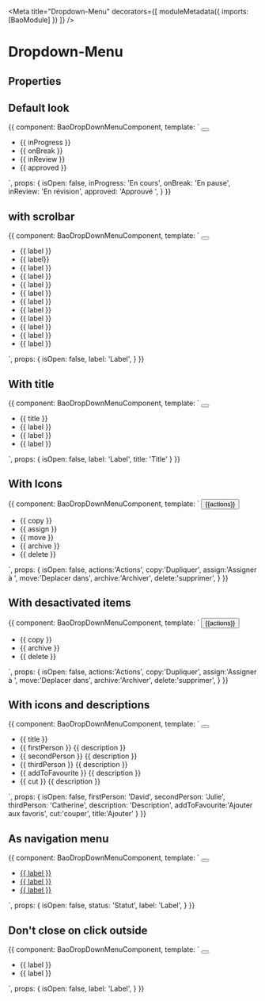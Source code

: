 
<Meta
  title="Dropdown-Menu"
  decorators={[
    moduleMetadata({
      imports: [BaoModule]
    })
  ]}
/>

# Dropdown-Menu

## Properties

<Props of={BaoDropDownMenuComponent} />

## Default look

<Preview>
  <Story name="dropdown-menu">
    {{
      component: BaoDropDownMenuComponent,
      template: `
            <button bao-button aria-expanded="isOpen" (click)="isOpen = !isOpen" type="utility" level="tertiary" cdkOverlayOrigin #trigger="cdkOverlayOrigin">
              <bao-icon svgIcon="icon-more-vertical"></bao-icon>
            </button>
            <bao-dropdown-menu [triggerOrigin]="trigger" class="visible-scrollbar" [(isOpen)]="isOpen">
              <ul>
                <li bao-dropdown-menu-item >
                  <bao-dropdown-menu-content >
                    <bao-dropdown-menu-label>
                      {{ inProgress }}
                    </bao-dropdown-menu-label>
                  </bao-dropdown-menu-content> 
                </li>
                <li bao-dropdown-menu-item >
                  <bao-dropdown-menu-content >
                    <bao-dropdown-menu-label>
                      {{ onBreak }}
                    </bao-dropdown-menu-label>
                  </bao-dropdown-menu-content> 
                </li>
                <li bao-dropdown-menu-item >
                  <bao-dropdown-menu-content >
                    <bao-dropdown-menu-label>
                      {{ inReview }}
                    </bao-dropdown-menu-label>
                  </bao-dropdown-menu-content> 
                </li>
                <li bao-dropdown-menu-item >
                  <bao-dropdown-menu-content >
                    <bao-dropdown-menu-label>
                      {{ approved }}
                    </bao-dropdown-menu-label>
                  </bao-dropdown-menu-content> 
                </li>
              </ul>
            </bao-dropdown-menu>
    `,
      props: {
        isOpen: false,
        inProgress: 'En cours',
        onBreak: 'En pause',
        inReview: 'En révision',
        approved: 'Approuvé ',
      }
    }}
  </Story>
</Preview>


## with scrolbar

<Preview>
  <Story name="dropdown-menu-with-scrollbar">
    {{
      component: BaoDropDownMenuComponent,
      template: `
            <button bao-button aria-expanded="isOpen" (click)="isOpen = !isOpen" type="utility" level="tertiary" cdkOverlayOrigin #trigger="cdkOverlayOrigin">
              <bao-icon svgIcon="icon-chevron-right"></bao-icon>
            </button>
            <bao-dropdown-menu [triggerOrigin]="trigger" class="visible-scrollbar" [(isOpen)]="isOpen">
              <ul>
               <li bao-dropdown-menu-item >
                  <bao-dropdown-menu-content >
                    <bao-dropdown-menu-label>
                      {{ label }}
                    </bao-dropdown-menu-label>
                  </bao-dropdown-menu-content>
                </li>
                <li bao-dropdown-menu-item >
                  <bao-dropdown-menu-content >
                    <bao-dropdown-menu-label>
                      {{ label}}
                    </bao-dropdown-menu-label>
                  </bao-dropdown-menu-content> 
                </li>
                <li bao-dropdown-menu-item >
                  <bao-dropdown-menu-content >
                    <bao-dropdown-menu-label>
                      {{ label }}
                    </bao-dropdown-menu-label>
                  </bao-dropdown-menu-content>
                </li>
                <li bao-dropdown-menu-item >
                  <bao-dropdown-menu-content >
                    <bao-dropdown-menu-label>
                      {{ label }}
                    </bao-dropdown-menu-label>
                  </bao-dropdown-menu-content> 
                </li>
                <li bao-dropdown-menu-item >
                  <bao-dropdown-menu-content >
                    <bao-dropdown-menu-label>
                      {{ label }}
                    </bao-dropdown-menu-label>
                  </bao-dropdown-menu-content> 
                </li>
                <li bao-dropdown-menu-item >
                  <bao-dropdown-menu-content >
                    <bao-dropdown-menu-label>
                      {{ label }}
                    </bao-dropdown-menu-label>
                  </bao-dropdown-menu-content> 
                </li>
                <li bao-dropdown-menu-item >
                  <bao-dropdown-menu-content >
                    <bao-dropdown-menu-label>
                      {{ label }}
                    </bao-dropdown-menu-label>
                  </bao-dropdown-menu-content> 
                </li>
                <li bao-dropdown-menu-item >
                  <bao-dropdown-menu-content >
                    <bao-dropdown-menu-label>
                      {{ label }}
                    </bao-dropdown-menu-label>
                  </bao-dropdown-menu-content> 
                </li>
               <li bao-dropdown-menu-item >
                  <bao-dropdown-menu-content >
                    <bao-dropdown-menu-label>
                      {{ label }}
                    </bao-dropdown-menu-label>
                  </bao-dropdown-menu-content> 
                </li>
                <li bao-dropdown-menu-item >
                  <bao-dropdown-menu-content >
                    <bao-dropdown-menu-label>
                      {{ label }}
                    </bao-dropdown-menu-label>
                  </bao-dropdown-menu-content> 
                </li>
                <li bao-dropdown-menu-item >
                  <bao-dropdown-menu-content >
                    <bao-dropdown-menu-label>
                      {{ label }}
                    </bao-dropdown-menu-label>
                  </bao-dropdown-menu-content> 
                </li>
                <li bao-dropdown-menu-item >
                  <bao-dropdown-menu-content >
                    <bao-dropdown-menu-label>
                      {{ label }}
                    </bao-dropdown-menu-label>
                  </bao-dropdown-menu-content> 
                </li>
              </ul>
            </bao-dropdown-menu>
    `,
      props: {
        isOpen: false,
        label: 'Label',
      }
    }}
  </Story>
</Preview>

## With title

<Preview>
  <Story name="dropdown-menu with title">
    {{
      component: BaoDropDownMenuComponent,
      template: `
            <button bao-button (click)="isOpen = !isOpen" aria-expanded="isOpen" type="utility" level="tertiary" cdkOverlayOrigin #trigger="cdkOverlayOrigin">
              <bao-icon svgIcon="icon-chevron-up"></bao-icon>
            </button>
            <bao-dropdown-menu [triggerOrigin]="trigger" [(isOpen)]="isOpen" >
              <ul>
                <li bao-dropdown-menu-title aria-current="page">{{ title }}</li>
                <li bao-dropdown-menu-item >
                  <bao-dropdown-menu-content >
                    <bao-dropdown-menu-label>
                      {{ label }}
                    </bao-dropdown-menu-label>
                  </bao-dropdown-menu-content> 
                </li>
                <li bao-dropdown-menu-item >
                  <bao-dropdown-menu-content >
                    <bao-dropdown-menu-label>
                      {{ label }}
                    </bao-dropdown-menu-label>
                  </bao-dropdown-menu-content> 
                </li>
              <li bao-dropdown-menu-item >
                <bao-dropdown-menu-content >
                  <bao-dropdown-menu-label>
                    {{ label }}
                  </bao-dropdown-menu-label>
                </bao-dropdown-menu-content> 
              </li>
              </ul>
            </bao-dropdown-menu>
    `,
      props: {
        isOpen: false,
        label: 'Label',
        title: 'Title'
      }
    }}
  </Story>
</Preview>

## With Icons

<Preview>
  <Story name="dropdown-menu with icons">
    {{
      component: BaoDropDownMenuComponent,
      template: `
           <button bao-button (click)="isOpen = !isOpen" aria-expanded="isOpen" type="utility" level="secondary" cdkOverlayOrigin #trigger="cdkOverlayOrigin" 
            size="medium" style="margin-right: 1rem;">
              <span>{{actions}}</span>
              <bao-icon svgIcon="icon-chevron-down"></bao-icon>
            </button>
            <bao-dropdown-menu [triggerOrigin]="trigger" [(isOpen)]="isOpen">
              <ul>
                <li bao-dropdown-menu-item>
                  <bao-icon svgIcon="icon-copy"></bao-icon>
                  <bao-dropdown-menu-content >
                    <bao-dropdown-menu-label>
                      {{ copy }}
                    </bao-dropdown-menu-label>
                  </bao-dropdown-menu-content>  
                </li>
                <li bao-dropdown-menu-item>
                  <bao-icon svgIcon="icon-user"></bao-icon>
                  <bao-dropdown-menu-content>
                    <bao-dropdown-menu-label>
                      {{ assign }}
                    </bao-dropdown-menu-label>
                  </bao-dropdown-menu-content>  
                </li>
                <li bao-dropdown-menu-item>
                  <bao-icon svgIcon="icon-folder"></bao-icon>
                  <bao-dropdown-menu-content>
                    <bao-dropdown-menu-label>
                      {{ move }}
                    </bao-dropdown-menu-label>
                  </bao-dropdown-menu-content>  
                </li>
                <bao-divider></bao-divider>
                <li bao-dropdown-menu-item>
                  <bao-dropdown-menu-content>
                    <bao-dropdown-menu-label>
                      {{ archive }}
                    </bao-dropdown-menu-label>
                  </bao-dropdown-menu-content> 
                  <bao-icon svgIcon="icon-archive"></bao-icon> 
                </li>
                <li bao-dropdown-menu-item>
                  <bao-dropdown-menu-content>
                    <bao-dropdown-menu-label>
                      {{ delete }}
                    </bao-dropdown-menu-label>
                  </bao-dropdown-menu-content> 
                  <bao-icon svgIcon="icon-trash"></bao-icon> 
                </li>
              </ul>
            </bao-dropdown-menu>
    `,
      props: {
        isOpen: false,
        actions:'Actions',
        copy:'Dupliquer',
        assign:'Assigner à ',
        move:'Deplacer dans',
        archive:'Archiver',
        delete:'supprimer',
      }
    }}
  </Story>
</Preview>

## With desactivated items

<Preview>
  <Story name="dropdown-menu with desactivated items">
    {{
      component: BaoDropDownMenuComponent,
      template: `
           <button bao-button (click)="isOpen = !isOpen" aria-expanded="isOpen" type="editorial" level="primary" cdkOverlayOrigin #trigger="cdkOverlayOrigin" 
            size="medium" style="margin-right: 1rem;">
              <span>{{actions}}</span>
              <bao-icon svgIcon="icon-chevron-up"></bao-icon>
            </button>
            <bao-dropdown-menu [triggerOrigin]="trigger" [(isOpen)]="isOpen">
              <ul>
                <li bao-dropdown-menu-item [isDisabled]="true">
                  <bao-icon svgIcon="icon-copy" color="tertiary"></bao-icon>
                  <bao-dropdown-menu-content >
                    <bao-dropdown-menu-label >
                      {{ copy }}
                    </bao-dropdown-menu-label>
                  </bao-dropdown-menu-content>  
                </li>   
                <li bao-dropdown-menu-item> 
                  <bao-icon svgIcon="icon-archive"></bao-icon> 
                  <bao-dropdown-menu-content>
                    <bao-dropdown-menu-label>
                      {{ archive }}
                    </bao-dropdown-menu-label>
                  </bao-dropdown-menu-content> 
                </li>
                <li bao-dropdown-menu-item [isDisabled]="true"> 
                  <bao-icon svgIcon="icon-trash"></bao-icon> 
                  <bao-dropdown-menu-content>
                    <bao-dropdown-menu-label >
                      {{ delete }}
                    </bao-dropdown-menu-label>
                  </bao-dropdown-menu-content> 
                </li>
              </ul>
            </bao-dropdown-menu>
    `,
      props: {
        isOpen: false,
        actions:'Actions',
        copy:'Dupliquer',
        assign:'Assigner à ',
        move:'Deplacer dans',
        archive:'Archiver',
        delete:'supprimer',
      }
    }}
  </Story>
</Preview>

## With icons and descriptions

<Preview>
  <Story name="dropdown-menu with icons and descriptions">
    {{
      component: BaoDropDownMenuComponent,
      template: `
            <button bao-button (click)="isOpen = !isOpen" aria-expanded="isOpen" type="utility" level="tertiary" cdkOverlayOrigin #trigger="cdkOverlayOrigin">
              <bao-icon svgIcon="icon-more-vertical"></bao-icon>
            </button>
            <bao-dropdown-menu [triggerOrigin]="trigger" [(isOpen)]="isOpen">
              <ul>
                <li bao-dropdown-menu-title>{{ title }}</li>
                <li bao-dropdown-menu-item >
                    <bao-icon svgIcon="icon-user"></bao-icon>
                  <bao-dropdown-menu-content>
                    <bao-dropdown-menu-label >{{ firstPerson }}</bao-dropdown-menu-label>
                    <bao-dropdown-menu-description>{{ description }}</bao-dropdown-menu-description>
                  </bao-dropdown-menu-content>
                </li>
                  <li bao-dropdown-menu-item>
                    <bao-icon svgIcon="icon-user"></bao-icon>
                    <bao-dropdown-menu-content>
                      <bao-dropdown-menu-label>{{ secondPerson }}</bao-dropdown-menu-label>
                      <bao-dropdown-menu-description>{{ description }}</bao-dropdown-menu-description>
                  </bao-dropdown-menu-content>
                </li>
                <li bao-dropdown-menu-item>
                  <bao-icon svgIcon="icon-user"></bao-icon>
                  <bao-dropdown-menu-content>
                    <bao-dropdown-menu-label>{{ thirdPerson }}</bao-dropdown-menu-label>
                    <bao-dropdown-menu-description>{{ description }}</bao-dropdown-menu-description>
                  </bao-dropdown-menu-content>
                </li>
                <bao-divider></bao-divider>
                <li bao-dropdown-menu-item>
                  <bao-icon svgIcon="icon-star"></bao-icon>
                  <bao-dropdown-menu-content>
                    <bao-dropdown-menu-label>{{ addToFavourite }}</bao-dropdown-menu-label>
                    <bao-dropdown-menu-description>{{ description }}</bao-dropdown-menu-description>
                  </bao-dropdown-menu-content>
                </li>
                <li bao-dropdown-menu-item>
                  <bao-icon svgIcon="icon-cut"></bao-icon>
                  <bao-dropdown-menu-content>
                    <bao-dropdown-menu-label>{{ cut }}</bao-dropdown-menu-label>
                    <bao-dropdown-menu-description>{{ description }}</bao-dropdown-menu-description>
                  </bao-dropdown-menu-content>
                </li>
              </ul>
            </bao-dropdown-menu>
    `,
      props: {
        isOpen: false,
        firstPerson: 'David',
        secondPerson: 'Julie',
        thirdPerson: 'Catherine',
        description: 'Description',
        addToFavourite:'Ajouter aux favoris',
        cut:'couper',
        title:'Ajouter'
      }
    }}
  </Story>
</Preview>

## As navigation menu 

<Preview>
  <Story name="dropdown-menu as navigation menu">
    {{
      component: BaoDropDownMenuComponent,
      template: `
            <button bao-button (click)="isOpen = !isOpen" aria-expanded="isOpen" type="utility" level="tertiary" cdkOverlayOrigin #trigger="cdkOverlayOrigin" 
            size="medium" style="margin-right: 1rem;">    
              <bao-icon svgIcon="icon-chevron-down"></bao-icon>
            </button>
            <bao-dropdown-menu [triggerOrigin]="trigger" [(isOpen)]="isOpen">
              <ul>
                <li bao-dropdown-menu-item>
                  <bao-dropdown-menu-content >
                    <a bao-dropdown-menu-label href="#"  aria-current="page">
                      {{ label }}
                    </a>
                  </bao-dropdown-menu-content >
                </li>
                <li bao-dropdown-menu-item>
                  <bao-dropdown-menu-content >
                    <a bao-dropdown-menu-label href="#" >
                      {{ label }}
                    </a>
                  </bao-dropdown-menu-content >
                </li> 
                <li bao-dropdown-menu-item>
                  <bao-dropdown-menu-content >
                    <a bao-dropdown-menu-label href="#">
                      {{ label }}
                    </a>
                  </bao-dropdown-menu-content >
                </li>   
              </ul>
            </bao-dropdown-menu>
    `,
      props: {
        isOpen: false,
        status: 'Statut',
        label: 'Label',
      }
    }}
  </Story>
</Preview>

## Don't close on click outside

<Preview>
  <Story name="dropdown-menu - don\'t close on click outside">
    {{
      component: BaoDropDownMenuComponent,
      template: `
            <button bao-button aria-expanded="isOpen" (click)="isOpen = !isOpen" type="utility" level="tertiary" cdkOverlayOrigin #trigger="cdkOverlayOrigin">
              <bao-icon svgIcon="icon-more-vertical"></bao-icon>
            </button>
            <bao-dropdown-menu [triggerOrigin]="trigger" [(isOpen)]="isOpen" [closeOnClickOutside]="false">
              <ul>
                <li bao-dropdown-menu-item>
                  <bao-dropdown-menu-content >
                    <bao-dropdown-menu-label>
                      {{ label }}
                    </bao-dropdown-menu-label>
                  </bao-dropdown-menu-content >
                </li>
                <li bao-dropdown-menu-item>
                  <bao-dropdown-menu-content >
                    <bao-dropdown-menu-label>
                      {{ label }}
                    </bao-dropdown-menu-label>
                  </bao-dropdown-menu-content>
                </li> 
              </ul>
            </bao-dropdown-menu>
    `,
      props: {
        isOpen: false,
        label: 'Label',
      }
    }}
  </Story>
</Preview>